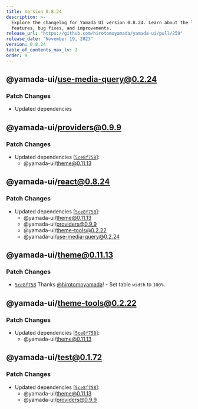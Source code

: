 ```yaml
---
title: Version 0.8.24
description: >-
  Explore the changelog for Yamada UI version 0.8.24. Learn about the latest
  features, bug fixes, and improvements.
release_url: "https://github.com/hirotomoyamada/yamada-ui/pull/259"
release_date: "November 19, 2023"
version: 0.8.24
table_of_contents_max_lv: 2
order: 9
---
```


## @yamada-ui/use-media-query@0.2.24

### Patch Changes

- Updated dependencies

## @yamada-ui/providers@0.9.9

### Patch Changes

- Updated dependencies \[[`5ce8f758`](https://github.com/hirotomoyamada/yamada-ui/commit/5ce8f75861750ef08e8a848e1a5d3d82295edfda)]:
  - @yamada-ui/theme@0.11.13

## @yamada-ui/react@0.8.24

### Patch Changes

- Updated dependencies \[[`5ce8f758`](https://github.com/hirotomoyamada/yamada-ui/commit/5ce8f75861750ef08e8a848e1a5d3d82295edfda)]:
  - @yamada-ui/theme@0.11.13
  - @yamada-ui/providers@0.9.9
  - @yamada-ui/theme-tools@0.2.22
  - @yamada-ui/use-media-query@0.2.24

## @yamada-ui/theme@0.11.13

### Patch Changes

- [`5ce8f758`](https://github.com/hirotomoyamada/yamada-ui/commit/5ce8f75861750ef08e8a848e1a5d3d82295edfda) Thanks [@hirotomoyamada](https://github.com/hirotomoyamada)! - Set table `width` to `100%`.

## @yamada-ui/theme-tools@0.2.22

### Patch Changes

- Updated dependencies \[[`5ce8f758`](https://github.com/hirotomoyamada/yamada-ui/commit/5ce8f75861750ef08e8a848e1a5d3d82295edfda)]:
  - @yamada-ui/theme@0.11.13

## @yamada-ui/test@0.1.72

### Patch Changes

- Updated dependencies \[[`5ce8f758`](https://github.com/hirotomoyamada/yamada-ui/commit/5ce8f75861750ef08e8a848e1a5d3d82295edfda)]:
  - @yamada-ui/theme@0.11.13
  - @yamada-ui/providers@0.9.9
